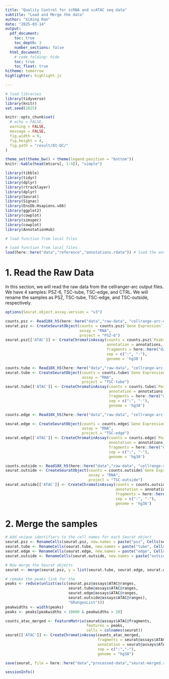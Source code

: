 ```yaml
---
title: "Quality Control for scRNA and scATAC seq data"
subtitle: "Load and Merge the data"
author: "Ximing Ran"
date: "2025-03-14"
output:
  pdf_document:
    toc: true
    toc_depth: 3
    number_sections: false
  html_document:
    # code_folding: hide
    toc: true
    toc_float: true
hitheme: tomorrow
highlighter: highlight.js

---
```


```r
# load libraries
library(tidyverse)
library(knitr)
set.seed(2025)

knitr::opts_chunk$set(
  # echo = FALSE,
  warning = FALSE,
  message = FALSE,
  fig.width = 9,
  fig.height = 4,
  fig.path = "result/01-QC/"
)

theme_set(theme_bw() + theme(legend.position = "bottom"))
knitr::kable(head(mtcars[, 1:4]), "simple")
```

```r
library(tibble)
library(tidyr)
library(dplyr)
library(rtracklayer)
library(dplyr)
library(Seurat)
library(Signac)
library(EnsDb.Hsapiens.v86)
library(ggplot2)
library(cowplot)
library(simspec)
library(cowplot)
library(AnnotationHub)

```



```r
# load function from local files

```


```r
# load function from local files
load(here::here("data","reference","annotations.rdata")) # load the annotations

```


\newpage

# 1. Read the Raw Data

In this section, we will read the raw data from the cellranger-arc output files. We have 4 samples: PSZ-6, TSC-tube, TSC-edge, and CTRL. We will rename the samples as PSZ, TSC-tube, TSC-edge, and TSC-outside, respectively. 
```r
options(Seurat.object.assay.version = "v3")

counts.psz <- Read10X_h5(here::here("data","raw-data", "cellrange-arc-out","PSZ-6","filtered_feature_bc_matrix.h5"))
seurat.psz <- CreateSeuratObject(counts = counts.psz$`Gene Expression`,
                                 assay = "RNA",
                                 project = "PSZ-6")
seurat.psz[['ATAC']] <- CreateChromatinAssay(counts = counts.psz$`Peaks`,
                                             annotation = annotations,
                                             fragments = here::here("data","raw-data","cellrange-arc-out","PSZ-6","atac_fragments.tsv.gz"),
                                             sep = c(":", "-"),
                                             genome = 'hg38')
```

```r
counts.tube <- Read10X_h5(here::here("data","raw-data", "cellrange-arc-out","TSC-tube","filtered_feature_bc_matrix.h5"))
seurat.tube <- CreateSeuratObject(counts = counts.tube$`Gene Expression`,
                                  assay = "RNA",
                                  project = "TSC-tube")
seurat.tube[['ATAC']] <- CreateChromatinAssay(counts = counts.tube$`Peaks`,
                                              annotation = annotations,
                                              fragments = here::here("data","raw-data","cellrange-arc-out","TSC-tube","atac_fragments.tsv.gz"),
                                              sep = c(":", "-"),
                                              genome = 'hg38')
```

```r
counts.edge <- Read10X_h5(here::here("data","raw-data", "cellrange-arc-out","TSC-edge","filtered_feature_bc_matrix.h5"))

seurat.edge <- CreateSeuratObject(counts = counts.edge$`Gene Expression`,
                                  assay = "RNA",
                                  project = "TSC-edge")
seurat.edge[['ATAC']] <- CreateChromatinAssay(counts = counts.edge$`Peaks`,
                                              annotation = annotations,
                                              fragments = here::here("data","raw-data","cellrange-arc-out","TSC-edge","atac_fragments.tsv.gz"),
                                              sep = c(":", "-"),
                                              genome = 'hg38')

```

```r
counts.outside <- Read10X_h5(here::here("data","raw-data", "cellrange-arc-out","CTRL","filtered_feature_bc_matrix.h5"))
seurat.outside <- CreateSeuratObject(counts = counts.outside$`Gene Expression`,
                                     assay = "RNA",
                                     project = "TSC-outside")
seurat.outside[['ATAC']] <- CreateChromatinAssay(counts = counts.outside$`Peaks`,
                                                 annotation = annotations,
                                                 fragments = here::here("data","raw-data","cellrange-arc-out","CTRL","atac_fragments.tsv.gz"),
                                                 sep = c(":", "-"),
                                                 genome = 'hg38')

```

# 2. Merge the samples

```r
# Add unique identifiers to the cell names for each Seurat object
seurat.psz <- RenameCells(seurat.psz, new.names = paste("psz", Cells(seurat.psz), sep = "_"))
seurat.tube <- RenameCells(seurat.tube, new.names = paste("tube", Cells(seurat.tube), sep = "_"))
seurat.edge <- RenameCells(seurat.edge, new.names = paste("edge", Cells(seurat.edge), sep = "_"))
seurat.outside <- RenameCells(seurat.outside, new.names = paste("outside", Cells(seurat.outside), sep = "_"))

# Now merge the Seurat objects
seurat <- merge(seurat.psz, y = list(seurat.tube, seurat.edge, seurat.outside))

# remake the peaks link for the
peaks <- reduce(unlist(as(c(seurat.psz@assays$ATAC@ranges,
                            seurat.tube@assays$ATAC@ranges,
                            seurat.edge@assays$ATAC@ranges,
                            seurat.outside@assays$ATAC@ranges),
                            "GRangesList")))
peakwidths <- width(peaks)
peaks <- peaks[peakwidths < 10000 & peakwidths > 20]

counts_atac_merged <- FeatureMatrix(seurat@assays$ATAC@fragments,
                                    features = peaks,
                                    cells = colnames(seurat))
seurat[['ATAC']] <- CreateChromatinAssay(counts_atac_merged,
                                         fragments = seurat@assays$ATAC@fragments,
                                         annotation = seurat@assays$ATAC@annotation,
                                         sep = c(":","-"),
                                         genome = "hg38")

save(seurat, file = here::here("data","processed-data","seurat-merged.rdata"))
```



\newpage
```r
sessionInfo()
```

